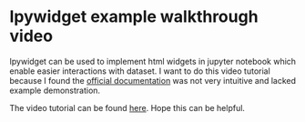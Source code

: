 # Ipywidget example walkthrough video

Ipywidget can be used to implement html widgets in jupyter notebook which enable easier interactions with dataset. I want to do this video tutorial because I found the [official documentation](https://ipywidgets.readthedocs.io/en/latest/) was not very intuitive and lacked example demonstration.

The video tutorial can be found [here](https://youtu.be/WI2WMYJBHOU). Hope this can be helpful.